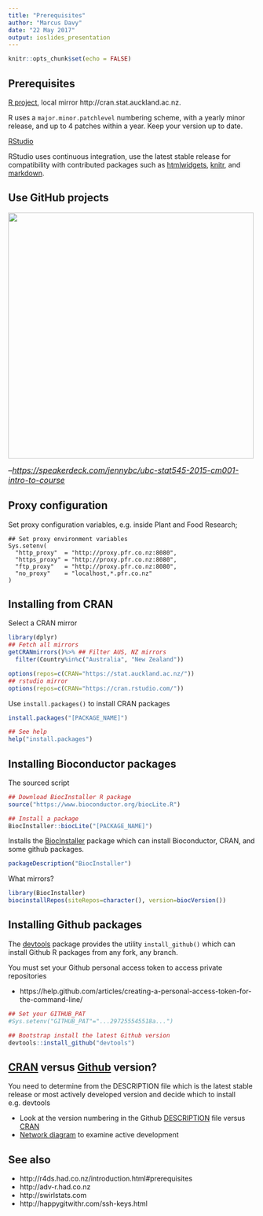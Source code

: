```yaml
---
title: "Prerequisites"
author: "Marcus Davy"
date: "22 May 2017"
output: ioslides_presentation
---
```


```r
knitr::opts_chunk$set(echo = FALSE)
```

## Prerequisites {.smaller}

[R project](https://www.r-project.org), local mirror http://cran.stat.auckland.ac.nz.

R uses a `major.minor.patchlevel` numbering scheme, with a yearly minor release, and up to 4 patches within a year. Keep your version up to date.

[RStudio](https://www.rstudio.com/products/rstudio/download2/)

RStudio uses continuous integration, use the latest stable release for compatibility with contributed packages such as [htmlwidgets](https://cran.r-project.org/web/packages/htmlwidgets/index.html), [knitr](https://cran.r-project.org/web/packages/knitr/index.html), and [markdown](https://cran.r-project.org/web/packages/rmarkdown/index.html).

## Use GitHub projects {.smaller}

<img src="Part_2/images/git_collab.jpg" width="500px" />

<font size=3>--[_https://speakerdeck.com/jennybc/ubc-stat545-2015-cm001-intro-to-course_](https://speakerdeck.com/jennybc/ubc-stat545-2015-cm001-intro-to-course)</font>

## Proxy configuration {.smaller}

Set proxy configuration variables, e.g. inside Plant and Food Research;

```
## Set proxy environment variables
Sys.setenv(
  "http_proxy"  = "http://proxy.pfr.co.nz:8080",
  "https_proxy" = "http://proxy.pfr.co.nz:8080",
  "ftp_proxy"   = "http://proxy.pfr.co.nz:8080",
  "no_proxy"    = "localhost,*.pfr.co.nz"
)

```

## Installing from CRAN {.smaller}

Select a CRAN mirror

```r
library(dplyr)
## Fetch all mirrors
getCRANmirrors()%>% ## Filter AUS, NZ mirrors
  filter(Country%in%c("Australia", "New Zealand"))

options(repos=c(CRAN="https://stat.auckland.ac.nz/"))
## rstudio mirror
options(repos=c(CRAN="https://cran.rstudio.com/"))
```


Use `install.packages()` to install CRAN packages
```R
install.packages("[PACKAGE_NAME]")

## See help
help("install.packages")
```

## Installing Bioconductor packages {.smaller}

The sourced script

```R
## Download BiocInstaller R package
source("https://www.bioconductor.org/biocLite.R")

## Install a package
BiocInstaller::biocLite("[PACKAGE_NAME]")
```

Installs the [BiocInstaller](https://bioconductor.org/packages/release/bioc/html/BiocInstaller.html)  package which can install Bioconductor, CRAN, and some github packages.

```r
packageDescription("BiocInstaller")
```

What mirrors?

```r
library(BiocInstaller)
biocinstallRepos(siteRepos=character(), version=biocVersion())
```

## Installing Github packages {.smaller}

The [devtools](https://cran.r-project.org/web/packages/devtools/index.html) package provides the utility `install_github()` which can install Github R packages from any fork, any branch.

You must set your Github personal access token to access private repositories

* https://help.github.com/articles/creating-a-personal-access-token-for-the-command-line/


```R
## Set your GITHUB_PAT
#Sys.setenv("GITHUB_PAT"="...297255545518a...")

## Bootstrap install the latest Github version
devtools::install_github("devtools")
```

## [CRAN](https://cran.r-project.org/web/packages/available_packages_by_name.html) versus [Github](https://github.com/) version? {.smaller}

You need to determine from the DESCRIPTION file which is the latest stable release or most actively developed version and decide which to install e.g. devtools

* Look at the version numbering in the Github [DESCRIPTION](https://github.com/hadley/devtools) file versus [CRAN](https://cran.r-project.org/web/packages/devtools/index.html)
* [Network diagram](https://github.com/hadley/devtools/network) to examine active development


## See also {.smaller}

* http://r4ds.had.co.nz/introduction.html#prerequisites
* http://adv-r.had.co.nz
* http://swirlstats.com
* http://happygitwithr.com/ssh-keys.html